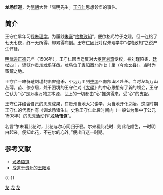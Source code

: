 '''龙场悟道'''，为[[明朝|明朝]]大哲「陽明先生」[[王守仁|王守仁]]思想领悟的事件。
{{coord|26|50|58.15|N|106|36|21.51|E|region:CN_type:landmark|display=title}}

==简介==

王守仁早年习[[程朱理学|程朱理学]]，为履践[[朱熹|朱熹]]“[[格物致知|格物致知]]”，便欲格尽竹子之理，但一连格了七天七夜，终一无所得，却累得病倒。王守仁因此对程朱理学中“格物致知”之说产生怀疑。

[[明武宗|明武宗]][[正德_(明朝)|正德]]元年（1506年），王守仁因当廷反对大[[宦官|宦官]][[刘瑾|刘瑾]]专权，被刘瑾陷害，[[廷杖|廷杖]]四十，谪贬作[[贵州|贵州]][[龙场|龙场]][[驿|驿]]丞。龙场位于[[贵阳|贵阳]]西北约七十里（今[[修文县|修文县]]），当时为蛮荒之地。

王守仁一路躲避刘瑾的陷害追杀，不远万里到[[中国|中国]]西南部山区赴任。当时龙场万山丛薄，苗、僚杂居，处于困境的王守仁对《[[大學_(經傳)|大學]]》的中心思想有了新的领会，王守仁认为“心”是万事万物之本源，世上的一切都由“心”推演得来，受“心”的支配。

王守仁并结合自己的思想成果，在贵州当地大兴讲学，为当地开化之始。这段时期王守仁的代表作有《训龙场诸生》。史称王守仁此段时间内（一般认为集中于公元1508年）的思想活动作“'''龙场悟道'''”。

名言“尔未看此花时，此花与尔心同归于寂。尔来看此花时，则此花颜色，一时明白起来。便知此花，不在尔的心外。”便出自这一时期。

==参考文献==
<references />
* [https://web.archive.org/web/20070917111242/http://www.chinage.net/Art/2006/04/15/Article_200604158035_1.htm 龙场悟道]
* [https://web.archive.org/web/20071014010551/http://www.chiyou.name/page/whyz/wym.htm 成道于贵州的王阳明]

{{-}}
{{王阳明}}

[[Category:中国哲学|龙]]
[[Category:儒家|龙]]
[[Category:王守仁|龙]]